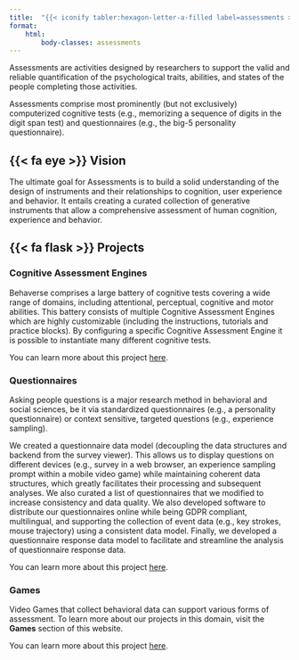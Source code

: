 ```yaml
---
title:  "{{< iconify tabler:hexagon-letter-a-filled label=assessments >}} Assessments"
format:
    html:
        body-classes: assessments
---
```



Assessments are activities designed by researchers to support the valid and reliable quantification of the psychological traits, abilities, and states of the people completing those activities. 

Assessments comprise most prominently (but not exclusively) computerized cognitive tests (e.g., memorizing a sequence of digits in the digit span test) and questionnaires (e.g., the big-5 personality questionnaire). 


## {{< fa eye >}} Vision
The ultimate goal for Assessments is to build a solid understanding of the design of instruments and their relationships to cognition, user experience and behavior. It entails creating a curated collection of generative instruments that allow a comprehensive assessment of human cognition, experience and behavior.



##  {{< fa flask >}} Projects
### Cognitive Assessment Engines
Behaverse comprises a large battery of cognitive tests covering a wide range of domains, including attentional, perceptual, cognitive and motor abilities. This battery consists of multiple Cognitive Assessment Engines which are highly customizable (including the instructions, tutorials and practice blocks). By configuring a specific Cognitive Assessment Engine it is possible to instantiate many different cognitive tests.

::: {.callout}
You can learn more about this project [here](/assessments/engine/).
:::

### Questionnaires
Asking people questions is a major research method in behavioral and social sciences, be it via standardized questionnaires (e.g., a personality questionnaire) or context sensitive, targeted questions (e.g., experience sampling).

We created a questionnaire data model (decoupling the data structures and backend from the survey viewer). This allows us to display questions on different devices (e.g., survey in a web browser, an experience sampling prompt within a mobile video game) while maintaining coherent data structures, which greatly facilitates their processing and subsequent analyses.
We also curated a list of questionnaires that we modified to increase consistency and data quality. We also developed software to distribute our questionnaires online while being GDPR compliant, multilingual, and supporting the collection of event data (e.g., key strokes, mouse trajectory) using a consistent data model. Finally, we developed a questionnaire response data model to facilitate and streamline the analysis of questionnaire response data.

::: {.callout}
You can learn more about this project [here](/assessments/questionnaires.qmd).
:::


### Games
Video Games that collect behavioral data can support various forms of assessment. To learn more about our projects in this domain, visit the **Games** section of this website.


::: {.callout}
You can learn more about this project [here](/games/index.qmd).

:::
